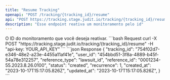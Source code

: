 ```yaml
---
title: "Resume Tracking"
openapi: "POST /tracking/{tracking_id}/resume"
api: "POST https://tracking.stage.judit.io/tracking/{tracking_id}/resume"
description: "Esse endpoint reativa um monitoramento pelo id"
---
```


<ParamField path="tracking_id" type="string" required>
    O ID do monitoramento que você deseja reativar.
</ParamField>

<RequestExample>
    ```bash Request
    curl -X POST "https://tracking.stage.judit.io/tracking/{tracking_id}/resume"
    -H "api-key: YOUR_API_KEY"
    ```
</RequestExample>

<ResponseExample>
    ```json Response
    {
        "tracking_id": "754f02d7-e346-48e2-a23e-4455a11af41e",
        "user_id": "454bbd51-3f8a-4889-b45f-54a78e312257",
        "reference_type": "lawsuit_id",
        "reference_id": "0001234-55.2023.8.26.0100",
        "status": "created",
        "recurrence": 1,
        "created_at": "2023-10-17T15:17:05.826Z",
        "updated_at": "2023-10-17T15:17:05.826Z",
    }
    ```
</ResponseExample>
